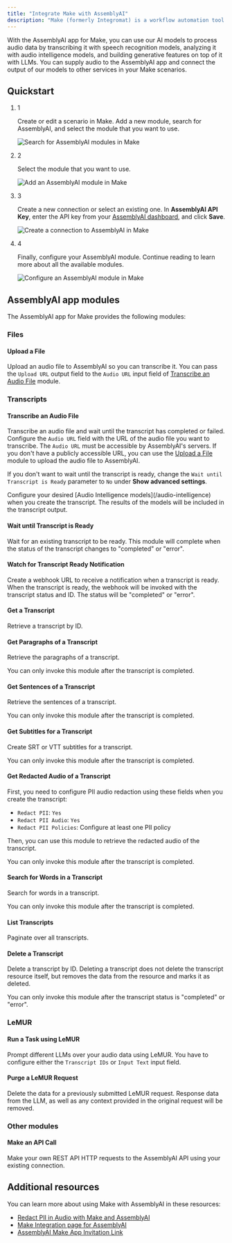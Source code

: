 ```yaml
---
title: "Integrate Make with AssemblyAI"
description: "Make (formerly Integromat) is a workflow automation tool that lets you integrate various services together without requiring coding knowledge."
---
```


With the AssemblyAI app for Make, you can use our AI models to process audio data by transcribing it with speech recognition models, analyzing it with audio intelligence models, and building generative features on top of it with LLMs. You can supply audio to the AssemblyAI app and connect the output of our models to other services in your Make scenarios.

## Quickstart[​](#quickstart "Direct link to Quickstart")

1. 1

   Create or edit a scenario in Make. Add a new module, search for AssemblyAI, and select the module that you want to use.

   ![Search for AssemblyAI modules in Make](/images/docs/integrations/docs/assets/images/search-module-a3cadbf585c09d94c9a5a61cc69db76d.png)

2. 2

   Select the module that you want to use.

   ![Add an AssemblyAI module in Make](/images/docs/integrations/docs/assets/images/add-module-3da42048072edf67cc542a4369b9e271.png)

3. 3

   Create a new connection or select an existing one. In **AssemblyAI API Key**, enter the API key from your [AssemblyAI dashboard](https://www.assemblyai.com/dashboard/login), and click **Save**.

   ![Create a connection to AssemblyAI in Make](/images/docs/integrations/docs/assets/images/create-connection-eb601a24dca7cd029abaac56656bf85f.png)

4. 4

   Finally, configure your AssemblyAI module. Continue reading to learn more about all the available modules.

   ![Configure an AssemblyAI module in Make](/images/docs/integrations/docs/assets/images/configure-module-075f1d17771a0ab9d228ca96316089a7.png)

## AssemblyAI app modules[​](#assemblyai-app-modules "Direct link to AssemblyAI app modules")

The AssemblyAI app for Make provides the following modules:

### Files[​](#files "Direct link to Files")

#### Upload a File[​](#upload-a-file "Direct link to Upload a File")

Upload an audio file to AssemblyAI so you can transcribe it. You can pass the `Upload URL` output field to the `Audio URL` input field of [Transcribe an Audio File](#transcribe-an-audio-file) module.

### Transcripts[​](#transcripts "Direct link to Transcripts")

#### Transcribe an Audio File[​](#transcribe-an-audio-file "Direct link to Transcribe an Audio File")

Transcribe an audio file and wait until the transcript has completed or failed. Configure the `Audio URL` field with the URL of the audio file you want to transcribe. The `Audio URL` must be accessible by AssemblyAI's servers. If you don't have a publicly accessible URL, you can use the [Upload a File](#upload-a-file) module to upload the audio file to AssemblyAI.

If you don't want to wait until the transcript is ready, change the `Wait until Transcript is Ready` parameter to `No` under **Show advanced settings**.

<Info>
  Configure your desired [Audio Intelligence models](/audio-intelligence) when you create the transcript. The results of the models will be included in the transcript output.
</Info>

#### Wait until Transcript is Ready[​](#wait-until-transcript-is-ready "Direct link to Wait until Transcript is Ready")

Wait for an existing transcript to be ready. This module will complete when the status of the transcript changes to "completed" or "error".

#### Watch for Transcript Ready Notification[​](#watch-for-transcript-ready-notification "Direct link to Watch for Transcript Ready Notification")

Create a webhook URL to receive a notification when a transcript is ready. When the transcript is ready, the webhook will be invoked with the transcript status and ID. The status will be "completed" or "error".

#### Get a Transcript[​](#get-a-transcript "Direct link to Get a Transcript")

Retrieve a transcript by ID.

#### Get Paragraphs of a Transcript[​](#get-paragraphs-of-a-transcript "Direct link to Get Paragraphs of a Transcript")

Retrieve the paragraphs of a transcript.

<Note>
  You can only invoke this module after the transcript is completed.
</Note>

#### Get Sentences of a Transcript[​](#get-sentences-of-a-transcript "Direct link to Get Sentences of a Transcript")

Retrieve the sentences of a transcript.

<Note>
  You can only invoke this module after the transcript is completed.
</Note>

#### Get Subtitles for a Transcript[​](#get-subtitles-for-a-transcript "Direct link to Get Subtitles for a Transcript")

Create SRT or VTT subtitles for a transcript.

<Note>
  You can only invoke this module after the transcript is completed.
</Note>

#### Get Redacted Audio of a Transcript[​](#get-redacted-audio-of-a-transcript "Direct link to Get Redacted Audio of a Transcript")

First, you need to configure PII audio redaction using these fields when you create the transcript:

* `Redact PII`: `Yes`
* `Redact PII Audio`: `Yes`
* `Redact PII Policies`: Configure at least one PII policy

Then, you can use this module to retrieve the redacted audio of the transcript.

<Note>
  You can only invoke this module after the transcript is completed.
</Note>

#### Search for Words in a Transcript[​](#search-for-words-in-a-transcript "Direct link to Search for Words in a Transcript")

Search for words in a transcript.

<Note>
  You can only invoke this module after the transcript is completed.
</Note>

#### List Transcripts[​](#list-transcripts "Direct link to List Transcripts")

Paginate over all transcripts.

#### Delete a Transcript[​](#delete-a-transcript "Direct link to Delete a Transcript")

Delete a transcript by ID. Deleting a transcript does not delete the transcript resource itself, but removes the data from the resource and marks it as deleted.

<Note>
  You can only invoke this module after the transcript status is "completed" or "error".
</Note>

### LeMUR[​](#lemur "Direct link to LeMUR")

#### Run a Task using LeMUR[​](#run-a-task-using-lemur "Direct link to Run a Task using LeMUR")

Prompt different LLMs over your audio data using LeMUR. You have to configure either the `Transcript IDs` or `Input Text` input field.

#### Purge a LeMUR Request[​](#purge-a-lemur-request "Direct link to Purge a LeMUR Request")

Delete the data for a previously submitted LeMUR request. Response data from the LLM, as well as any context provided in the original request will be removed.

### Other modules[​](#other-modules "Direct link to Other modules")

#### Make an API Call[​](#make-an-api-call "Direct link to Make an API Call")

Make your own REST API HTTP requests to the AssemblyAI API using your existing connection.

## Additional resources[​](#additional-resources "Direct link to Additional resources")

You can learn more about using Make with AssemblyAI in these resources:

* [Redact PII in Audio with Make and AssemblyAI](https://www.assemblyai.com/blog/redact-pii-audio-with-make/)
* [Make Integration page for AssemblyAI](https://www.make.com/en/integrations/assembly-ai)
* [AssemblyAI Make App Invitation Link](https://us1.make.com/app/invite/f21437a4d43b63efc8ee9aec385d9f10)
